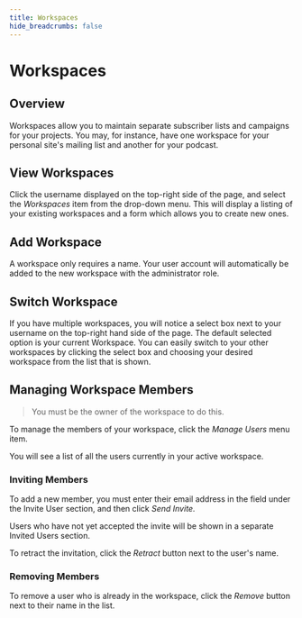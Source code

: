 ```yaml
---
title: Workspaces
hide_breadcrumbs: false
---
```

# Workspaces

## Overview

Workspaces allow you to maintain separate subscriber lists and campaigns for your projects.
 You may, for instance, have one workspace for your personal site's mailing list and another for your podcast.

## View Workspaces

Click the username displayed on the top-right side of the page, and select the _Workspaces_ item from the drop-down menu. This will display a listing of your existing workspaces and a form which allows you to create new ones.

## Add Workspace

A workspace only requires a name. Your user account will automatically be added to the new workspace with the administrator role.

## Switch Workspace

If you have multiple workspaces, you will notice a select box next to your username on the top-right hand side of the page. The default selected option is your current Workspace. You can easily switch to your other workspaces by clicking the select box and choosing your desired workspace from the list that is shown.

## Managing Workspace Members

> You must be the owner of the workspace to do this.

To manage the members of your workspace, click the _Manage Users_ menu item.

You will see a list of all the users currently in your active workspace.

### Inviting Members
To add a new member, you must enter their email address in the field under the Invite User section, and then click _Send Invite._

Users who have not yet accepted the invite will be shown in a separate Invited Users section.

To retract the invitation, click the _Retract_ button next to the user's name.

### Removing Members
To remove a user who is already in the workspace, click the _Remove_ button next to their name in the list.